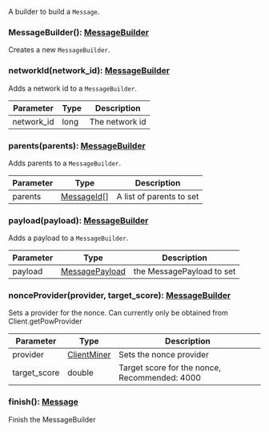A builder to build a `Message`.

### MessageBuilder(): [MessageBuilder](#messagebuilder)

Creates a new `MessageBuilder`.

### networkId(network_id): [MessageBuilder](#messagebuilder)

Adds a network id to a `MessageBuilder`.

| Parameter       | Type |  Description |
| --------------- | -------- | -------- |
| network_id | long |  The network id |

### parents(parents): [MessageBuilder](#messagebuilder)

Adds parents to a `MessageBuilder`.

| Parameter       | Type |  Description |
| --------------- | -------- | -------- |
| parents | [MessageId[]](#messageid) |  A list of parents to set |

### payload(payload): [MessageBuilder](#messagebuilder)

Adds a payload to a `MessageBuilder`.

| Parameter       | Type |  Description |
| --------------- | -------- | -------- |
| payload | [MessagePayload](#messagepayload) |  the MessagePayload to set |

### nonceProvider(provider, target_score): [MessageBuilder](#messagebuilder)

Sets a provider for the nonce. Can currently only be obtained from Client.getPowProvider

| Parameter       | Type |  Description |
| --------------- | -------- | -------- |
| provider | [ClientMiner](#clientminer) |  Sets the nonce provider |
| target_score | double |  Target score for the nonce, Recommended: 4000 |

### finish(): [Message](#message)

Finish the MessageBuilder
